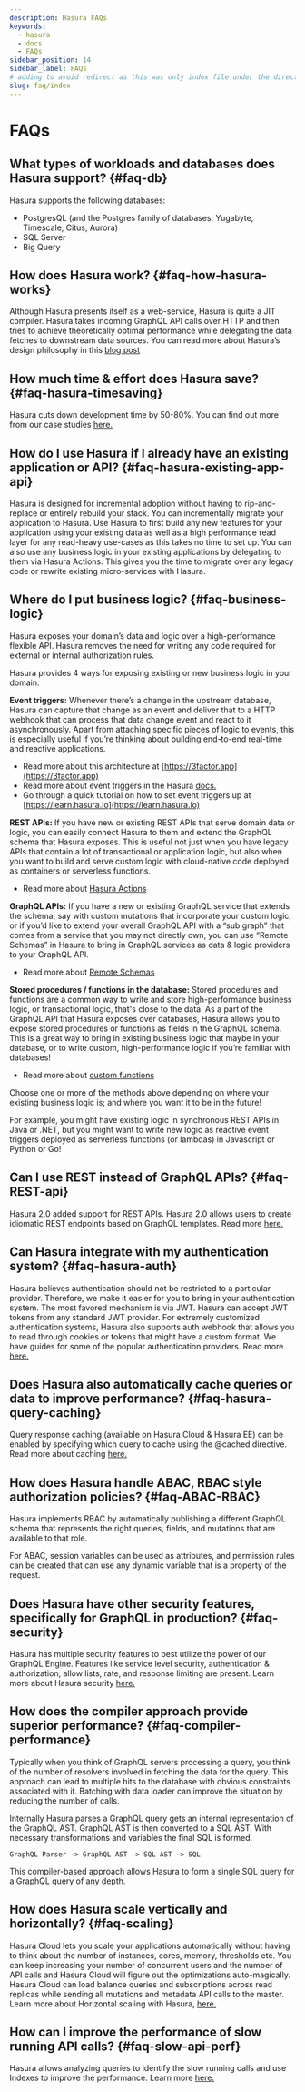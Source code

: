 ```yaml
---
description: Hasura FAQs
keywords:
  - hasura
  - docs
  - FAQs
sidebar_position: 14
sidebar_label: FAQs
# adding to avoid redirect as this was only index file under the directory
slug: faq/index
---
```


# FAQs

## What types of workloads and databases does Hasura support? {#faq-db}

Hasura supports the following databases:  

- PostgresQL (and the Postgres family of databases: Yugabyte, Timescale, Citus, Aurora)
- SQL Server
- Big Query

## How does Hasura work? {#faq-how-hasura-works}

Although Hasura presents itself as a web-service, Hasura is quite a JIT compiler. Hasura takes incoming GraphQL API calls over HTTP and
then tries to achieve theoretically optimal performance while delegating the data fetches to downstream data sources. You can read more
about Hasura’s design philosophy in this [blog post](https://hasura.io/blog/how-hasura-works/)

## How much time & effort does Hasura save? {#faq-hasura-timesaving}

Hasura cuts down development time by 50-80%. You can find out more from our case studies [here.](https://hasura.io/user-stories/)

## How do I use Hasura if I already have an existing application or API? {#faq-hasura-existing-app-api}

Hasura is designed for incremental adoption without having to rip-and-replace or entirely rebuild your stack. You can incrementally migrate
your application to Hasura. Use Hasura to first build any new features for your application using your existing data as well as a high
performance read layer for any read-heavy use-cases as this takes no time to set up. You can also use any business logic in your existing
applications by delegating to them via Hasura Actions. This gives you the time to migrate over any legacy code or rewrite existing
micro-services with Hasura.

## Where do I put business logic? {#faq-business-logic}

Hasura exposes your domain’s data and logic over a high-performance flexible API. Hasura removes the need for writing any code required
for external or internal authorization rules.

Hasura provides 4 ways for exposing existing or new business logic in your domain:

**Event triggers:**
Whenever there’s a change in the upstream database, Hasura can capture that change as an event and deliver that to a HTTP webhook that
can process that data change event and react to it asynchronously. Apart from attaching specific pieces of logic to events, this is especially
useful if you’re thinking about building end-to-end real-time and reactive applications.

- Read more about this architecture at [https://3factor.app](https://3factor.app)
- Read more about event triggers in the Hasura [docs.](/graphql/core/event-triggers/index.mdx)
- Go through a quick tutorial on how to set event triggers up at [https://learn.hasura.io](https://learn.hasura.io)

**REST APIs:**
If you have new or existing REST APIs that serve domain data or logic, you can easily connect Hasura to them and extend the GraphQL schema
that Hasura exposes. This is useful not just when you have legacy APIs that contain a lot of transactional or application logic, but also
when you want to build and serve custom logic with cloud-native code deployed as containers or serverless functions.

- Read more about [Hasura Actions](/graphql/core/actions/index.mdx)

**GraphQL APIs:**
If you have a new or existing GraphQL service that extends the schema, say with custom mutations that incorporate your custom logic, or if
you’d like to extend your overall GraphQL API with a “sub graph” that comes from a service that you may not directly own, you can use “Remote Schemas”
in Hasura to bring in GraphQL services as data & logic providers to your GraphQL API.

- Read more about [Remote Schemas](/graphql/core/remote-schemas/index.mdx)

**Stored procedures / functions in the database:**
Stored procedures and functions are a common way to write and store high-performance business logic, or transactional logic, that's close to the
data. As a part of the GraphQL API that Hasura exposes over databases, Hasura allows you to expose stored procedures or functions as fields in
the GraphQL schema. This is a great way to bring in existing business logic that maybe in your database, or to write custom, high-performance logic
if you’re familiar with databases!

- Read more about [custom functions](/graphql/core/databases/postgres/schema/custom-functions.mdx)

Choose one or more of the methods above depending on where your existing business logic is; and where you want it to be in the future!

For example, you might have existing logic in synchronous REST APIs in Java or .NET, but you might want to write new logic as reactive event triggers
deployed as serverless functions (or lambdas) in Javascript or Python or Go!

## Can I use REST instead of GraphQL APIs? {#faq-REST-api}

Hasura 2.0 added support for REST APIs. Hasura 2.0 allows users to create idiomatic REST endpoints based on GraphQL templates.
Read more [here.](/graphql/core/api-reference/restified.mdx)

## Can Hasura integrate with my authentication system? {#faq-hasura-auth}

Hasura believes authentication should not be restricted to a particular provider. Therefore, we make it easier for you to bring in your authentication
system. The most favored mechanism is via JWT. Hasura can accept JWT tokens from any standard JWT provider.
For extremely customized authentication systems, Hasura also supports auth webhook that allows you to read through cookies or tokens that might have a
custom format. We have guides for some of the popular authentication providers. Read more [here.](/graphql/core/auth/authentication/index.mdx)

## Does Hasura also automatically cache queries or data to improve performance? {#faq-hasura-query-caching}

Query response caching (available on Hasura Cloud & Hasura EE) can be enabled by specifying which query to cache using the @cached directive. Read more about
caching [here.](https://hasura.io/learn/graphql/hasura-advanced/performance/1-caching/)

## How does Hasura handle ABAC, RBAC style authorization policies? {#faq-ABAC-RBAC}

Hasura implements RBAC by automatically publishing a different GraphQL schema that represents the right queries, fields, and
mutations that are available to that role.

For ABAC, session variables can be used as attributes, and permission rules can be created that can use any dynamic
variable that is a property of the request.

## Does Hasura have other security features, specifically for GraphQL in production? {#faq-security}

Hasura has multiple security features to best utilize the power of our GraphQL Engine. 
Features like service level security, authentication & authorization, allow lists, rate, and response limiting are present. Learn more about Hasura
security [here.](https://hasura.io/learn/graphql/hasura-advanced/security/)

## How does the compiler approach provide superior performance? {#faq-compiler-performance}

Typically when you think of GraphQL servers processing a query, you think of the number of resolvers involved in fetching the data for
the query. This approach can lead to multiple hits to the database with obvious constraints associated with it. Batching with data loader can
improve the situation by reducing the number of calls.

Internally Hasura parses a GraphQL query gets an internal representation of the GraphQL AST. GraphQL AST is then converted to a
SQL AST. With necessary transformations and variables the final SQL is formed.

`GraphQL Parser -> GraphQL AST -> SQL AST -> SQL`

This compiler-based approach allows Hasura to form a single SQL query for a GraphQL query of any depth.

## How does Hasura scale vertically and horizontally? {#faq-scaling}

Hasura Cloud lets you scale your applications automatically without having to think about the number of instances, cores, memory, thresholds
etc. You can keep increasing your number of concurrent users and the number of API calls and Hasura Cloud will figure out the optimizations
auto-magically. Hasura Cloud can load balance queries and subscriptions across read replicas while sending all mutations and metadata API calls to the master. 
Learn more about Horizontal scaling with Hasura, [here.](https://hasura.io/learn/graphql/hasura-advanced/performance/2-horizontal-scaling/)

## How can I improve the performance of slow running API calls? {#faq-slow-api-perf}

Hasura allows analyzing queries to identify the slow running calls and use Indexes to improve the performance.
Learn more [here.](https://hasura.io/learn/graphql/hasura-advanced/performance/3-analyze-query-plans/)
